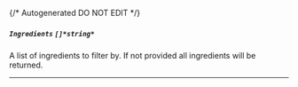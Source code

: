 {/* Autogenerated DO NOT EDIT  */}
##### `Ingredients` *`[]*string*`*
A list of ingredients to filter by. If not provided all ingredients will be returned.

---
